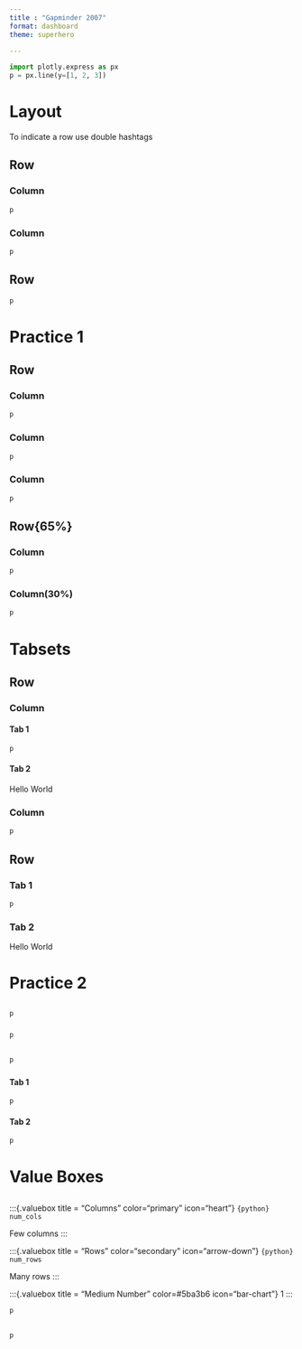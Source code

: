 ```yaml
---
title : "Gapminder 2007"
format: dashboard
theme: superhero

---
```


```python
import plotly.express as px
p = px.line(y=[1, 2, 3])
```

# Layout
To indicate a row use double hashtags

## Row {height="30%"}

### Column {width="20%"}

```python
p
```

### Column{width="80%"}

```python
p
```


## Row {height="70%"}

```python
p
```


# Practice 1
## Row{height="35%"}

### Column{width="33%"}

```python
p
```

### Column{width="33%"}
```python
p
```

### Column{width="34%"}

```python
p
```

## Row{65%}
### Column{width="70%"}
```python
p
```

### Column(30%)

```python
p
```


# Tabsets
## Row {height="30%"}

### Column {.tabset width="20%"}

#### Tab 1
```python
p
```

#### Tab 2
Hello World

### Column{width="80%"}

```python
p
```


## Row {.tabset height="70%"}

### Tab 1

```python
p
```

### Tab 2
Hello World

# Practice 2

## {height="30%"}
### {width="50%"}

```python
p
```

### {width="50%"}
```python
p
```


## {height="70%"}

### {width="70%"}

```python
p
```

### {.tabset width="30%"}
#### Tab 1

```python
p
```

#### Tab 2

```python
p
```

# Value Boxes
<!-- 
```python
tips = px.data.tips()
tips
num_cols = tips.shape[1]
num_rows = tips.shape[0]
```
-->

## {height="20%"}

:::{.valuebox title = "Columns" color="primary" icon="heart"}
`{python} num_cols`

Few columns
:::

:::{.valuebox title = "Rows" color="secondary" icon="arrow-down"}
`{python} num_rows`

Many rows
:::

:::{.valuebox title = "Medium Number" color=#5ba3b6 icon="bar-chart"}
1
:::

```python
p
```

##
```python
p
```